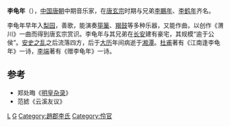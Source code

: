 '''李龟年'''（{{bd|？||？||catIdx=L李}}），[[中国|中国]][[唐朝|唐朝]]中期音乐家，在[[唐玄宗|唐玄宗]]时期与兄弟[[李鵬年|李鵬年]]、[[李鹤年_(唐朝)|李鹤年]]齐名。

李龟年早年入[[梨园|梨园]]，善歌，能演奏[[筚篥|筚篥]]、[[羯鼓|羯鼓]]等多种乐器，又能作曲，以创作《渭川》一曲而得到唐玄宗赏识。李龟年与其兄弟在[[长安|长安]]建有豪宅，其规模“逾于公侯”。[[安史之乱|安史之乱]]之后流落四方，后于[[大历|大历]]年间病逝于[[湘潭|湘潭]]。[[杜甫|杜甫]]著有《江南逢李龟年》一诗，[[李端|李端]]著有《赠李龟年》一诗。

==参考==
*郑处晦《[[明皇杂录|明皇杂录]]》
*范摅《云溪友议》

[[Category:唐朝音樂家|L]]
[[Category:李姓|G]]
[[Category:趙郡李氏|Category:趙郡李氏]]
[[Category:伶官|Category:伶官]]